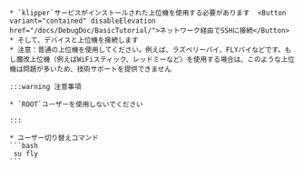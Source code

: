     * `klipper`サービスがインストールされた上位機を使用する必要があります  <Button variant="contained" disableElevation href="/docs/DebugDoc/BasicTutorial/">ネットワーク経由でSSHに接続</Button>
    * そして、デバイスと上位機を接続します
    * 注意：普通の上位機を使用してください。例えば、ラズベリーパイ、FLYパイなどです。もし魔改上位機（例えばWiFiスティック、レッドミーなど）を使用する場合は、このような上位機は問題が多いため、技術サポートを提供できません

    :::warning 注意事項

    * `ROOT`ユーザーを使用しないでください

    :::

    * ユーザー切り替えコマンド
    ```bash
     su fly
    ``` 